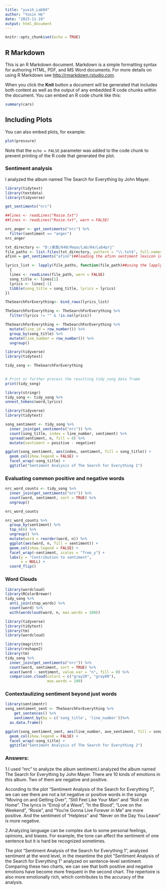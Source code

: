 ```yaml
---
title: "yuxih_Lab04"
author: "Yuxin He"
date: "2023-11-19"
output: html_document
---
```


```r
knitr::opts_chunk$set(echo = TRUE)
```

## R Markdown

This is an R Markdown document. Markdown is a simple formatting syntax for authoring HTML, PDF, and MS Word documents. For more details on using R Markdown see <http://rmarkdown.rstudio.com>.

When you click the **Knit** button a document will be generated that includes both content as well as the output of any embedded R code chunks within the document. You can embed an R code chunk like this:

```r
summary(cars)
```

## Including Plots

You can also embed plots, for example:

```r
plot(pressure)
```

Note that the `echo = FALSE` parameter was added to the code chunk to prevent printing of the R code that generated the plot.

### Sentiment analysis
I analyzed the album named The Search for Everything by John Mayer.
```r
library(tidytext)
library(textdata)
library(tidyverse)
```

```r
get_sentiments("nrc")
```

```r
##lines <- readLines("Rosie.txt")
##lines <- readLines("Rosie.txt", warn = FALSE)
```

```r
nrc_anger <- get_sentiments("nrc") %>% 
  filter(sentiment == "anger")
nrc_anger
```


```r
txt_directory <- "D:/桌面/648/Repo/Lab/04/Lab4prj"
file_paths <- list.files(txt_directory, pattern = "\\.txt$", full.names = TRUE)
afinn = get_sentiments("afinn")##loading the afinn sentiment lexicon included in the tidytext package

lyrics_list <- lapply(file_paths, function(file_path)##using the lapply function to apply a function to each text file in the directory
  {
  lines <- readLines(file_path, warn = FALSE)
  song_title <- lines[1]
  lyrics <- lines[-1]
  tibble(song_title = song_title, lyrics = lyrics)
})

TheSearchForEverything<- bind_rows(lyrics_list)

TheSearchForEverything <- TheSearchForEverything %>%
  filter(lyrics != "" & !is.na(lyrics))

TheSearchForEverything <- TheSearchForEverything %>%
  mutate(line_id = row_number()) %>%
  group_by(song_title) %>%
  mutate(line_number = row_number()) %>%
  ungroup()

```

```r
library(tidyverse)
library(tidytext)

tidy_song <- TheSearchForEverything 
 

# Print or further process the resulting tidy_song data frame
print(tidy_song)

```






```r
library(stringr)
tidy_song <- tidy_song %>%
unnest_tokens(word,lyrics)
```



```r
library(tidyverse)
library(tidytext)

song_sentiment <- tidy_song %>%
  inner_join(get_sentiments("nrc")) %>%
  count(song_title, index = line_number, sentiment) %>%
  spread(sentiment, n, fill = 0) %>%
  mutate(sentiment = positive - negative)

```



```r
ggplot(song_sentiment, aes(index, sentiment, fill = song_title)) +
  geom_col(show.legend = FALSE) +
  facet_wrap(~song_title) +
  ggtitle("Sentiment Analysis of The Search for Everything 1")
``` 

### Evaluating common positive and negative words
```r
nrc_word_counts <- tidy_song %>%
  inner_join(get_sentiments("nrc")) %>%
  count(word, sentiment, sort = TRUE) %>%
  ungroup()
```
```r
nrc_word_counts
```

```r
nrc_word_counts %>%
  group_by(sentiment) %>%
  top_n(6) %>%
  ungroup() %>%
  mutate(word = reorder(word, n)) %>%
  ggplot(aes(word, n, fill = sentiment)) +
  geom_col(show.legend = FALSE) +
  facet_wrap(~sentiment, scales = "free_y") +
  labs(y = "Contribution to sentiment",
       x = NULL) +
  coord_flip()
```

### Word Clouds
```r
library(wordcloud)
library(RColorBrewer)
tidy_song %>%
  anti_join(stop_words) %>%
  count(word) %>%
  with(wordcloud(word, n, max.words = 100))
```
```r
library(tidyverse)
library(tidytext)
library(tm)
library(wordcloud)

library(magrittr)
library(reshape2)
library(tm)
tidy_song %>%
  inner_join(get_sentiments("nrc")) %>%
  count(word, sentiment, sort = TRUE) %>%
  acast(word ~ sentiment, value.var = "n", fill = 0) %>%
  comparison.cloud(colors = c("gray20", "gray80"),
                   max.words = 100)
```

### Contextaulizing sentiment beyond just words
```r
library(sentimentr)
song_sentiment_sent <- TheSearchForEverything %>%
    get_sentences() %>%
    sentiment_by(by = c('song_title', 'line_number'))%>%
  as.data.frame()
```

```r
ggplot(song_sentiment_sent, aes(line_number, ave_sentiment, fill = song_title)) +
  geom_col(show.legend = FALSE) +
  facet_wrap(~song_title) +
  ggtitle("Sentiment Analysis of The Search for Everything 2")

```

### Answers:
1.I used "nrc" to analyze the album sentiment.I analyzed the album named The Search for Everything by John Mayer. There are 10 kinds of emotions in this album. Two of them are negative and positive.

According to the plot “Sentiment Analysis of the Search for Everything 1”, we can see there are not a lot negative or positive words in the songs “Moving on and Getting Over”, “Still Feel Like Your Man” and “Roll it on Home”. The lyrics in “Emoji of a Wave”, “In the Blood”, “Love on the Weekend”, “Rosie”, and “You’re Gonna Live Forever in Me” are more positive. And the sentiment of “Helpless” and “Never on the Day You Leave” is more negative.

2.Analyzing language can be complex due to some personal feelings, opinions, and biases. For example, the tone can affect the sentiment of one sentence but it is hard be recognized sometimes.

The plot “Sentiment Analysis of the Search for Everything 1”, analyzed sentiment at the word level, in the meantime the plot “Sentiment Analysis of the Search for Everything 1” analyzed on sentence-level sentiment. Comparing these two charts, we can see that both positive and negative emotions have become more frequent in the second chart. The repertoire is also more emotionally rich, which contributes to the accuracy of the analysis.




